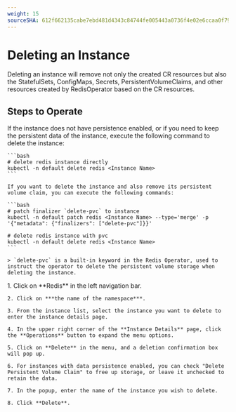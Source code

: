 ```yaml
---
weight: 15
sourceSHA: 612f662135cabe7ebd481d4343c84744fe005443a0736f4e02e6ccaa0f79ff7e
---
```


# Deleting an Instance

Deleting an instance will remove not only the created CR resources but also the StatefulSets, ConfigMaps, Secrets, PersistentVolumeClaims, and other resources created by RedisOperator based on the CR resources.

## Steps to Operate

<Tabs>
  <Tab label="CLI">
    If the instance does not have persistence enabled, or if you need to keep the persistent data of the instance, execute the following command to delete the instance:

    ```bash
    # delete redis instance directly
    kubectl -n default delete redis <Instance Name>
    ```

    If you want to delete the instance and also remove its persistent volume claim, you can execute the following commands:

    ```bash
    # patch finalizer `delete-pvc` to instance
    kubectl -n default patch redis <Instance Name> --type='merge' -p '{"metadata": {"finalizers": ["delete-pvc"]}}'

    # delete redis instance with pvc
    kubectl -n default delete redis <Instance Name>
    ```

    > `delete-pvc` is a built-in keyword in the Redis Operator, used to instruct the operator to delete the persistent volume storage when deleting the instance.
  </Tab>

  <Tab label="Web Console">
    1. Click on **Redis** in the left navigation bar.

    2. Click on ***the name of the namespace***.

    3. From the instance list, select the instance you want to delete to enter the instance details page.

    4. In the upper right corner of the **Instance Details** page, click the **Operations** button to expand the menu options.

    5. Click on **Delete** in the menu, and a deletion confirmation box will pop up.

    6. For instances with data persistence enabled, you can check "Delete Persistent Volume Claim" to free up storage, or leave it unchecked to retain the data.

    7. In the popup, enter the name of the instance you wish to delete.

    8. Click **Delete**.
  </Tab>
</Tabs>
